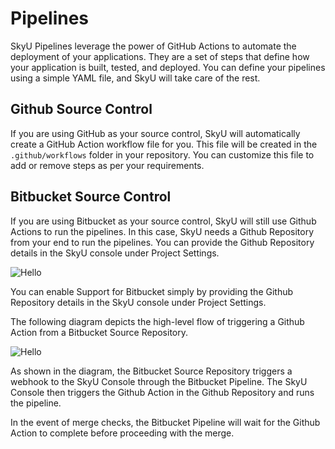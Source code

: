 
# Pipelines

SkyU Pipelines leverage the power of GitHub Actions to automate the deployment of your applications. They are a set of steps that define how your application is built, tested, and deployed. You can define your pipelines using a simple YAML file, and SkyU will take care of the rest.

## Github Source Control

If you are using GitHub as your source control, SkyU will automatically create a GitHub Action workflow file for you. This file will be created in the `.github/workflows` folder in your repository. You can customize this file to add or remove steps as per your requirements.

## Bitbucket Source Control

If you are using Bitbucket as your source control, SkyU will still use Github Actions to run the pipelines. In this case, SkyU needs a Github Repository from your end to run the pipelines. You can provide the Github Repository details in the SkyU console under Project Settings.

<Image src="/assets/images/concepts/pipeline-repo.png" alt="Hello" width={1000} height={500}  />

You can enable Support for Bitbucket simply by providing the Github Repository details in the SkyU console under Project Settings.

The following diagram depicts the high-level flow of triggering a Github Action from a Bitbucket Source Repository.

<Image src="/assets/images/concepts/bitbucket-flow.png" alt="Hello" width={1000} height={500}  />

As shown in the diagram, the Bitbucket Source Repository triggers a webhook to the SkyU Console through the Bitbucket Pipeline. The SkyU Console then triggers the Github Action in the Github Repository and runs the pipeline.

<Callout type="info">
In the event of merge checks, the Bitbucket Pipeline will wait for the Github Action to complete before proceeding with the merge.
</Callout>

